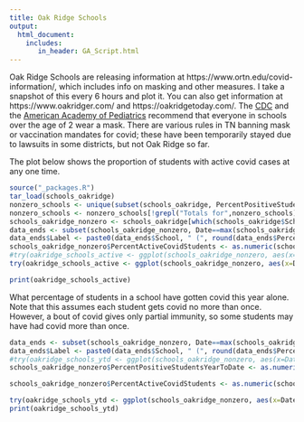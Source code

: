 ```yaml
---
title: Oak Ridge Schools
output:
  html_document:
    includes:
       in_header: GA_Script.html
---
```


Oak Ridge Schools are releasing information at https://www.ortn.edu/covid-information/, which includes info on masking and other measures. I take a snapshot of this every 6 hours and plot it. You can also get information at https://www.oakridger.com/ and https://oakridgetoday.com/. The [CDC](https://www.cdc.gov/coronavirus/2019-ncov/community/schools-childcare/k-12-guidance.html) and the [American Academy of Pediatrics](https://www.aappublications.org/news/2021/07/18/schools-071821) recommend that everyone in schools over the age of 2 wear a mask. There are various rules in TN banning mask or vaccination mandates for covid; these have been temporarily stayed due to lawsuits in some districts, but not Oak Ridge so far.

The plot below shows the proportion of students with active covid cases at any one time. 

```r
source("_packages.R")
tar_load(schools_oakridge)
nonzero_schools <- unique(subset(schools_oakridge, PercentPositiveStudentsYearToDate>0)$School)
nonzero_schools <- nonzero_schools[!grepl("Totals for",nonzero_schools)]
schools_oakridge_nonzero <- schools_oakridge[which(schools_oakridge$School %in% nonzero_schools),]
data_ends <- subset(schools_oakridge_nonzero, Date==max(schools_oakridge$Date))
data_ends$Label <- paste0(data_ends$School, " (", round(data_ends$PercentActiveCovidStudents,1), '%)')
schools_oakridge_nonzero$PercentActiveCovidStudents <- as.numeric(schools_oakridge_nonzero$PercentActiveCovidStudents)
#try(oakridge_schools_active <- ggplot(schools_oakridge_nonzero, aes(x=Date, y=PercentActiveCovidStudents, group=School)) + geom_line(aes(colour=School)) + theme_light() + ylab("Percentage of students with active covid infections") + xlab("Date") + ggtitle("Student active covid infections in Oak Ridge, TN") + scale_color_discrete(guide = FALSE) + scale_y_continuous(sec.axis = sec_axis(~ ., labels=data_ends$Label, breaks = data_ends$PercentActiveCovidStudents)) + facet_wrap(~ School, ncol=3))
try(oakridge_schools_active <- ggplot(schools_oakridge_nonzero, aes(x=Date, y=PercentActiveCovidStudents, group=School)) + geom_line(aes(colour=PercentActiveCovidStudents)) + scale_colour_gradient2(mid="purple", midpoint=1.5, high="red", low="blue") + theme_light() + ylab("Percentage of students with active covid infections") + xlab("Date") + ggtitle("Student active covid infections in Oak Ridge, TN") + facet_wrap(~ School, ncol=3) + theme(legend.position = "none"))

print(oakridge_schools_active)
```

What percentage of students in a school have gotten covid this year alone. Note that this assumes each student gets covid no more than once. However, a bout of covid gives only partial immunity, so some students may have had covid more than once.

```r
data_ends <- subset(schools_oakridge_nonzero, Date==max(schools_oakridge$Date))
data_ends$Label <- paste0(data_ends$School, " (", round(data_ends$PercentPositiveStudentsYearToDate,1), '%)')
#try(oakridge_schools_ytd <- ggplot(schools_oakridge_nonzero, aes(x=Date, y=PercentPositiveStudentsYearToDate, group=School)) + geom_line(aes(colour=School)) + theme_light() + ylab("Percentage of students testing positive for covid\n(since start of 2021-2 school year)") + xlab("Date") + ggtitle("Student covid infections in Oak Ridge, TN") + scale_color_discrete(guide = FALSE) + scale_y_continuous(sec.axis = sec_axis(~ ., labels=data_ends$Label, breaks = data_ends$PercentPositiveStudentsYearToDate)))
schools_oakridge_nonzero$PercentPositiveStudentsYearToDate <- as.numeric(schools_oakridge_nonzero$PercentPositiveStudentsYearToDate)

schools_oakridge_nonzero$PercentActiveCovidStudents <- as.numeric(schools_oakridge_nonzero$PercentActiveCovidStudents)

try(oakridge_schools_ytd <- ggplot(schools_oakridge_nonzero, aes(x=Date, y=PercentPositiveStudentsYearToDate, group=School)) + geom_line(aes(colour=PercentPositiveStudentsYearToDate)) + scale_colour_gradient2(mid="purple", midpoint=3, high="red", low="blue") + theme_light() + ylab("Percentage of students testing positive for covid\n(since start of 2021-2 school year)") + xlab("Date") + ggtitle("Student covid infections in Oak Ridge, TN") + facet_wrap(~ School, ncol=3) + theme(legend.position = "none") )
print(oakridge_schools_ytd)
```

